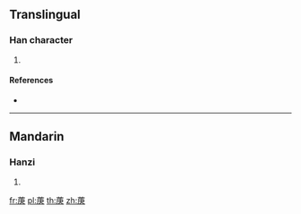 {{character info/new}}
==Translingual==

===Han character===
{{Han char|rn=140|rad=艸|as=08|sn=14|four=44234|canj=TILO}}

# {{defn|Han|sort=艸08}}

====References====
* {{Han ref|kx=1039.130|dkj=31213|hdz=53238.070|uh=83EE|ud=33774|bh=DBA9|bd=56233}}

----

==Mandarin==

===Hanzi===
{{cmn-hanzi|pin=[[gēng]] ([[geng1]])|wg=keng<sup>1</sup>}}

# {{defn|lang=cmn|sort=艸08}}

[[fr:菮]]
[[pl:菮]]
[[th:菮]]
[[zh:菮]]